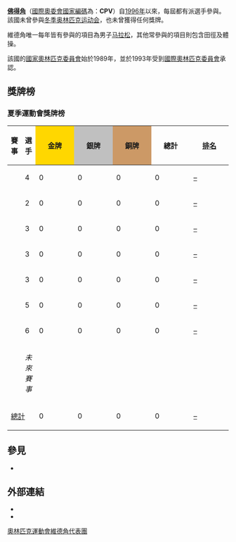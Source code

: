{{Infobox Country Olympics|NOC=CPV}}
'''[[佛得角|佛得角]]'''（[[國際奧委會國家編碼列表|國際奧委會國家編碼]]為：'''CPV'''）自[[1996年夏季奥林匹克运动会|1996年]]以來，每屆都有派選手參與。該國未曾參與[[冬季奥林匹克运动会|冬季奥林匹克运动会]]，也未曾獲得任何獎牌。

維德角唯一每年皆有參與的項目為男子[[马拉松|马拉松]]，其他常參與的項目則包含田徑及體操。

該國的[[國家奧林匹克委員會|國家奧林匹克委員會]]始於1989年，並於1993年受到[[國際奧林匹克委員會|國際奧林匹克委員會]]承認。

==獎牌榜==
{{See also|奥林匹克运动会奖牌统计}}

=== 夏季運動會獎牌榜 ===
{| class="wikitable" style="text-align:center; font-size:90%;"
|-
!賽事
!選手
|style="background:gold; width:4.5em; font-weight:bold;"|金牌
|style="background:silver; width:4.5em; font-weight:bold;"|銀牌
|style="background:#cc9966; width:4.5em; font-weight:bold;"|銅牌
!style="width:4.5em; font-weight:bold;"|總計
!style="width:4.5em; font-weight:bold;"|[[奧林匹克運動會獎牌榜|排名]]
|-
|align=left| {{GamesName|SOG|1996}} || 4 || 0 || 0 || 0 || 0 || [[1996年夏季奥林匹克运动会奖牌榜|–]]
|- 
|align=left| {{GamesName|SOG|2000}} || 2 || 0 || 0 || 0 || 0 || [[2000年夏季奥林匹克运动会奖牌榜|–]]
|-
|align=left| {{GamesName|SOG|2004}} || 3 || 0 || 0 || 0 || 0 || [[2004年夏季奥林匹克运动会奖牌榜|–]]
|-
|align=left| {{GamesName|SOG|2008}} || 3 || 0 || 0 || 0 || 0 || [[2008年夏季奥林匹克运动会奖牌榜|–]]
|-
|align=left| {{GamesName|SOG|2012}} || 3 || 0 || 0 || 0 || 0 || [[2012年夏季奥林匹克运动会奖牌榜|–]]
|-
|align=left| {{GamesName|SOG|2016}} || 5 || 0 || 0 || 0 || 0 || [[2016年夏季奧林匹克運動會獎牌榜|–]]
|-
|align=left| {{GamesName|SOG|2020}} || 6 || 0 || 0 || 0 || 0 || [[2020年夏季奧林匹克運動會獎牌榜|–]]
|-
|align=left| {{GamesName|SOG|2024}} || colspan=6; rowspan=3 | ''未來賽事''
|-
|align=left| {{GamesName|SOG|2028}}
|-
|align=left| {{GamesName|SOG|2032}}
|-
!colspan=2| [[奥林匹克运动会奖牌统计|總計]] !! 0 !! 0 !! 0 !! 0 !! [[奥林匹克运动会奖牌统计|–]]
|}

== 參見 ==
* {{tsl|en|Cape Verde at the Paralympics||殘疾人奧林匹克運動會佛得角代表團}}

== 外部連結 ==
* {{cite web |title = Cape Verde |publisher = International Olympic Committee |url = http://www.olympic.org/cape-verde |accessdate = 2017-03-11 |archive-date = 2017-07-18 |archive-url = https://web.archive.org/web/20170718054307/https://www.olympic.org/cape-verde |dead-url = no }}
* {{cite web |title = Cape Verde |publisher = Sports-Reference.com |url = http://www.sports-reference.com/olympics/countries/CPV |access-date = 2017-03-11 |archive-url = https://web.archive.org/web/20090220002357/http://www.sports-reference.com/olympics/countries/CPV/ |archive-date = 2009-02-20 |dead-url = yes }}

{{Nations at the Olympics}}

{{DEFAULTSORT:Cape Verde At The Olympics}}
[[Category:奧林匹克運動會維德角代表團|]]

{{Olympic-stub}}